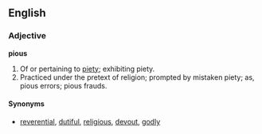 ==English==
===Adjective===
'''pious'''
#Of or pertaining to [[piety]]; exhibiting piety.
#Practiced under the pretext of religion; prompted by mistaken piety; as, pious errors; pious frauds.

====Synonyms====
*[[reverential]], [[dutiful]], [[religious]], [[devout]], [[godly]]